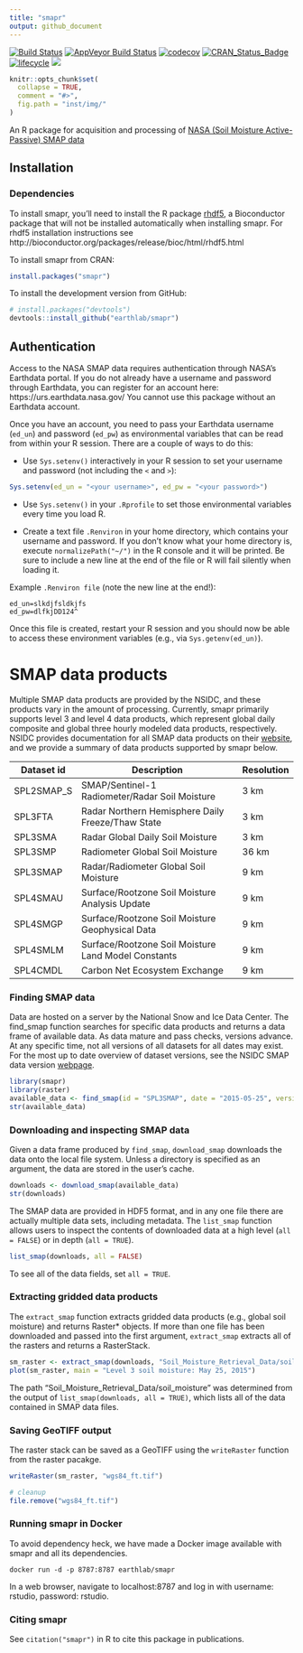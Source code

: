 ```yaml
---
title: "smapr"
output: github_document
---
```

[![Build Status](https://travis-ci.org/earthlab/smapr.svg?branch=master)](https://travis-ci.org/earthlab/smapr)
[![AppVeyor Build Status](https://ci.appveyor.com/api/projects/status/github/earthlab/smapr?branch=master&svg=true)](https://ci.appveyor.com/project/earthlab/smapr)
[![codecov](https://codecov.io/gh/earthlab/smapr/branch/master/graph/badge.svg)](https://codecov.io/gh/earthlab/smapr)
[![CRAN_Status_Badge](http://www.r-pkg.org/badges/version/smapr)](https://cran.r-project.org/package=smapr)
[![lifecycle](https://img.shields.io/badge/lifecycle-maturing-blue.svg)](https://www.tidyverse.org/lifecycle/#maturing)
[![](http://cranlogs.r-pkg.org/badges/grand-total/smapr)](http://cran.rstudio.com/web/packages/smapr/index.html) 

```r
knitr::opts_chunk$set(
  collapse = TRUE,
  comment = "#>",
  fig.path = "inst/img/"
)
```


An R package for acquisition and processing of [NASA (Soil Moisture Active-Passive) SMAP data](http://smap.jpl.nasa.gov/)

## Installation

### Dependencies

To install smapr, you'll need to install the R package
[rhdf5](https://www.bioconductor.org/packages/release/bioc/html/rhdf5.html), 
a Bioconductor package that will not be installed automatically when installing 
smapr. 
For rhdf5 installation instructions see http://bioconductor.org/packages/release/bioc/html/rhdf5.html

To install smapr from CRAN: 

```r
install.packages("smapr")
```

To install the development version from GitHub:

```r
# install.packages("devtools")
devtools::install_github("earthlab/smapr")
```


## Authentication

Access to the NASA SMAP data requires authentication through NASA's Earthdata 
portal. 
If you do not already have a username and password through Earthdata, you can 
register for an account here: https://urs.earthdata.nasa.gov/
You cannot use this package without an Earthdata account. 

Once you have an account, you need to pass your Earthdata username (`ed_un`) 
and password (`ed_pw`) as environmental variables that can be read from within 
your R session. 
There are a couple of ways to do this: 

- Use `Sys.setenv()` interactively in your R session to set your username and 
password (not including the `<` and `>`):

```r
Sys.setenv(ed_un = "<your username>", ed_pw = "<your password>")
```

- Use `Sys.setenv()` in your `.Rprofile` to set those environmental variables 
every time you load R. 

- Create a text file `.Renviron` in your home directory, which contains your 
username and password. 
If you don't know what your home directory is, execute `normalizePath("~/")` in 
the R console and it will be printed.
Be sure to include a new line at the end of the file or R will fail silently 
when loading it.

Example `.Renviron file` (note the new line at the end!):

```
ed_un=slkdjfsldkjfs
ed_pw=dlfkjDD124^

```

Once this file is created, restart your R session and you should now be able to 
access these environment variables (e.g., via `Sys.getenv(ed_un)`).



# SMAP data products

Multiple SMAP data products are provided by the NSIDC, and these products vary 
in the amount of processing. 
Currently, smapr primarily supports level 3 and level 4 data products, 
which represent global daily composite and global three hourly modeled data 
products, respectively. 
NSIDC provides documentation for all SMAP data products on their 
[website](https://nsidc.org/data/smap/smap-data.html), and we provide a summary 
of data products supported by smapr below. 

| Dataset id | Description                                         | Resolution |
|------------|-----------------------------------------------------|------------|
| SPL2SMAP_S | SMAP/Sentinel-1 Radiometer/Radar Soil Moisture      | 3 km       |
| SPL3FTA    | Radar Northern Hemisphere Daily Freeze/Thaw State   | 3 km       |
| SPL3SMA    | Radar Global Daily Soil Moisture                    | 3 km       |
| SPL3SMP    | Radiometer Global Soil Moisture                     | 36 km      |
| SPL3SMAP   | Radar/Radiometer Global Soil Moisture               | 9 km       |
| SPL4SMAU   | Surface/Rootzone Soil Moisture Analysis Update      | 9 km       | 
| SPL4SMGP   | Surface/Rootzone Soil Moisture Geophysical Data     | 9 km       |
| SPL4SMLM   | Surface/Rootzone Soil Moisture Land Model Constants | 9 km       |
| SPL4CMDL   | Carbon Net Ecosystem Exchange                       | 9 km       |

### Finding SMAP data

Data are hosted on a server by the National Snow and Ice Data Center. 
The find_smap function searches for specific data products and returns a 
data frame of available data.
As data mature and pass checks, versions advance. 
At any specific time, not all versions of all datasets for all dates may exist. 
For the most up to date overview of dataset versions, see the NSIDC SMAP data 
version [webpage](https://nsidc.org/data/smap/smap-data.html).

```r
library(smapr)
library(raster)
available_data <- find_smap(id = "SPL3SMAP", date = "2015-05-25", version = 3)
str(available_data)
```

### Downloading and inspecting SMAP data

Given a data frame produced by `find_smap`, `download_smap` downloads the data 
onto the local file system. 
Unless a directory is specified as an argument, the data are stored in the 
user's cache. 

```r
downloads <- download_smap(available_data)
str(downloads)
```

The SMAP data are provided in HDF5 format, and in any one file there are 
actually multiple data sets, including metadata. 
The `list_smap` function allows users to inspect the contents of downloaded 
data at a high level (`all = FALSE`) or in depth (`all = TRUE`). 

```r
list_smap(downloads, all = FALSE)
```

To see all of the data fields, set `all = TRUE`. 

### Extracting gridded data products

The `extract_smap` function extracts gridded data products 
(e.g., global soil moisture) and returns Raster* objects. 
If more than one file has been downloaded and passed into the first argument, `extract_smap` extracts all of the rasters and returns a RasterStack.

```r
sm_raster <- extract_smap(downloads, "Soil_Moisture_Retrieval_Data/soil_moisture")
plot(sm_raster, main = "Level 3 soil moisture: May 25, 2015")
```

The path "Soil_Moisture_Retrieval_Data/soil_moisture" was determined from the 
output of `list_smap(downloads, all = TRUE)`, which lists all of the data 
contained in SMAP data files. 

### Saving GeoTIFF output

The raster stack can be saved as a GeoTIFF using the `writeRaster` function 
from the raster pacakge. 

```r
writeRaster(sm_raster, "wgs84_ft.tif")
```

```r
# cleanup
file.remove("wgs84_ft.tif")
```

### Running smapr in Docker

To avoid dependency heck, we have made a Docker image available with smapr 
and all its dependencies.

```
docker run -d -p 8787:8787 earthlab/smapr
```

In a web browser, navigate to localhost:8787 and log in with 
username: rstudio, password: rstudio.

### Citing smapr

See `citation("smapr")` in R to cite this package in publications. 
